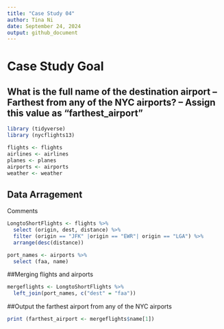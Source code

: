 ```yaml
---
title: "Case Study 04"
author: Tina Ni
date: September 24, 2024
output: github_document
---
```


# Case Study Goal
## What is the full name of the destination airport -- Farthest from any of the NYC airports? -- Assign this value as "farthest_airport"


```r
library (tidyverse)
library (nycflights13)

flights <- flights
airlines <- airlines
planes <- planes
airports <- airports
weather <- weather
```

## Data Arragement 
Comments

```r
LongtoShortFlights <- flights %>%
  select (origin, dest, distance) %>%
  filter (origin == "JFK" |origin == "EWR"| origin == "LGA") %>%
  arrange(desc(distance))

port_names <- airports %>%
  select (faa, name)

```
##Merging flights and airports
```r
mergeflights <- LongtoShortFlights %>%
  left_join(port_names, c("dest" = "faa"))
```

##Output the farthest airport from any of the NYC airports
```r
print (farthest_airport <- mergeflights$name[1])

```